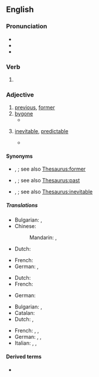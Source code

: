 ==English==

===Pronunciation===
* {{IPA|en|/ˈfoɹɡɔn/}}
* {{audio|en|en-us-foregone.ogg|Audio (US)}}
* {{rhymes|en|ɒn}}

===Verb===
{{head|en|verb form}}

# {{inflection of|en|forego||past|part}}

===Adjective===
{{en-adj}}

# [[previous]], [[former]]
# [[bygone]]
#* {{quote-book|en|year=1874|first=William|last=Henley|title=O, Gather Me the Rose|passage=For with the dream '''foregone''', foregone,<br />The deed forborne for ever,<br />The worm, regret, will canker on,<br />And time will turn him never.}}
# {{lb|en|informal}} [[inevitable]], [[predictable]]
#* {{quote-journal|en|date=2018-10-02|title=Senate Approval of New Nafta Not a ''''Foregone''' Conclusion,’ Republican Says|first=Erik|last=Wasson|quotee={{w|John Cornyn}}|journal=Bloomberg|url=https://www.bloomberg.com/news/articles/2018-10-02/new-nafta-pact-approval-in-senate-isn-t-foregone-conclusion|passage=I know people are still going through the details but it's not a '''foregone''' conclusion that it will get confirmation by the Senate.}}

====Synonyms====
* {{sense|previous}} {{l|en|preceding}}, {{l|en|used-to-be}}; see also [[Thesaurus:former]]
* {{sense|bygone}} {{l|en|forepassed}}, {{l|en|historical}}; see also [[Thesaurus:past]]
* {{sense|inevitable}} {{l|en|avoidless}}, {{l|en|unescapable}}; see also [[Thesaurus:inevitable]]

=====Translations=====
{{trans-top|Previous, former}}
* Bulgarian: {{t+|bg|минал|sc=Cyrl}}, {{t+|bg|предишен|sc=Cyrl}}
* Chinese:
*: Mandarin: {{t-check|cmn|先前的|sc=Hani}}, {{t-check|cmn|上一个的|sc=Hani}}
* Dutch: {{t+|nl|vorig}}
{{trans-mid}}
* French: {{t+|fr|précédent}}
* German: {{t+|de|vorangegangen }}, {{t|de|vorhergegangen}}
{{trans-bottom}}

{{trans-top|Bygone}}
* Dutch: {{t+|nl|voorbij}}
* French: {{t+|fr|passé}}
{{trans-mid}}
* German: {{t+|de|vergangen}}
{{trans-bottom}}

{{trans-top|inevitable, predictable}}
* Bulgarian: {{t+|bg|очакван|sc=Cyrl}}, {{t+|bg|предвиден|sc=Cyrl}}
* Catalan: {{t+|ca|inevitable}}
* Dutch: {{t+|nl|onvermijdelijk}}, {{t+|nl|voorspelbaar}}
{{trans-mid}}
* French: {{t+|fr|inévitable}}, {{t+|fr|prévisible}}, {{t|fr|couru d'avance}}
* German: {{t+|de|ausgemacht}}, {{t|de|unvermeidlich}}, {{t+|de| unvermeidbar}}
* Italian: {{t+|it|ovvio|m}}, {{t+|it|scontato|m}}, {{t+|it|prevedibile}}
{{trans-bottom}}

====Derived terms====
* {{l|en|foregone conclusion}}